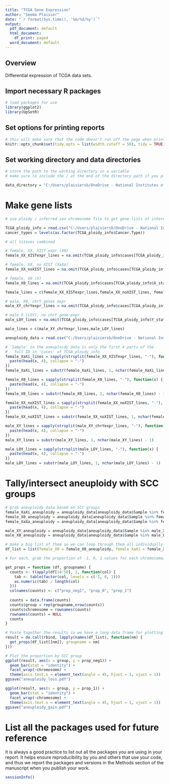 ---
title: "TCGA Gene Expression"
author: "Seema Plaisier"
date: "`r format(Sys.time(), '%m/%d/%y')`"
output:
  pdf_document: default
  html_document:
    df_print: paged
  word_document: default
---

## Overview
Differential expression of TCGA data sets. 

## Import necessary R packages



```{r libraries}

# load packages for use
library(ggplot2)
library(UpSetR)

```

## Set options for printing reports

```{r Printoptions}

# this will make sure that the code doesn't run off the page when printing a report
knitr::opts_chunk$set(tidy.opts = list(width.cutoff = 50), tidy = TRUE)
```


## Set working directory and data directories


``` {r SetDirectory}

# store the path to the working directory in a variable 
# make sure to include the / at the end of the directory path if you plan to put it together with the path to files inside the directory

data_directory = "C:/Users/plaisiersb/OneDrive - National Institutes of Health/Documents/Projects/SCC_Cancer/"

```

# Make gene lists

```{r ReadData}

# use ploidy / inferred sex chromosome file to get gene lists of interest

TCGA_ploidy_info = read.csv("C:/Users/plaisiersb/OneDrive - National Institutes of Health/Documents/Projects/SCC_Cancer/TCGA_ploidy_expression.csv")
cancer_types = levels(as.factor(TCGA_ploidy_info$Cancer.Type))

# all tissues combined

# female, XX, XIST expr (X0)
female_XX_XISTexpr_lines = na.omit(TCGA_ploidy_info$cases[TCGA_ploidy_info$X_status == "WT" & TCGA_ploidy_info$XIST_expression_category == "expressed" & TCGA_ploidy_info$gender == "FEMALE"])

# female, XX, no XIST (XaXa)
female_XX_noXIST_lines = na.omit(TCGA_ploidy_info$cases[TCGA_ploidy_info$X_status == "WT" & TCGA_ploidy_info$XIST_expression_category == "not expressed" & TCGA_ploidy_info$gender == "FEMALE"])

# female, X0 (X)
female_X0_lines = na.omit(TCGA_ploidy_info$cases[TCGA_ploidy_info$X_status == "LOX" & TCGA_ploidy_info$XIST_expression_category == "not expressed" & TCGA_ploidy_info$gender == "FEMALE"])

female_lines = c(female_XX_XISTexpr_lines,female_XX_noXIST_lines, female_X0_lines)

# male, X0, chrY genes expr
male_XY_chrYexpr_lines = na.omit(TCGA_ploidy_info$cases[TCGA_ploidy_info$Y_status == "WT" & TCGA_ploidy_info$conservative_calls == "XY" & TCGA_ploidy_info$gender == "MALE"])

# male X (LOY), no chrY gene expr
male_LOY_lines = na.omit(TCGA_ploidy_info$cases[TCGA_ploidy_info$Y_status == "LOY" & TCGA_ploidy_info$conservative_calls == "X" & TCGA_ploidy_info$gender == "MALE"])

male_lines = c(male_XY_chrYexpr_lines,male_LOY_lines)

aneuploidy_data = read.csv("C:/Users/plaisiersb/OneDrive - National Institutes of Health/Documents/Projects/SCC_Cancer/TCGA_Aneuploidy_PMID_29622463_TableS2.csv")

# 'Sample' in the aneuploidy data is only the first 4 parts of the 
#   full ID in 'cases' of TCGA_ploidy_info
female_XaXi_lines = sapply(strsplit(female_XX_XISTexpr_lines, "-"), function(x) {
  paste(head(x, 4), collapse = "-")
})
female_XaXi_lines = substr(female_XaXi_lines, 1, nchar(female_XaXi_lines) - 1)

female_X0_lines = sapply(strsplit(female_X0_lines, "-"), function(x) {
  paste(head(x, 4), collapse = "-")
})
female_X0_lines = substr(female_X0_lines, 1, nchar(female_X0_lines) - 1)

female_XX_noXIST_lines = sapply(strsplit(female_XX_noXIST_lines, "-"), function(x) {
  paste(head(x, 4), collapse = "-")
})
female_XX_noXIST_lines = substr(female_XX_noXIST_lines, 1, nchar(female_XX_noXIST_lines) - 1)

male_XY_lines = sapply(strsplit(male_XY_chrYexpr_lines, "-"), function(x) {
  paste(head(x, 4), collapse = "-")
})
male_XY_lines = substr(male_XY_lines, 1, nchar(male_XY_lines) - 1)

male_LOY_lines = sapply(strsplit(male_LOY_lines, "-"), function(x) {
  paste(head(x, 4), collapse = "-")
})
male_LOY_lines = substr(male_LOY_lines, 1, nchar(male_LOY_lines) - 1)

```

# Tally/intersect aneuploidy with SCC groups

```{r aneuploidy}

# grab aneuploidy data based on SCC groups
female_XaXi_aneuploidy = aneuploidy_data[aneuploidy_data$Sample %in% female_XaXi_lines,]
female_X0_aneuploidy = aneuploidy_data[aneuploidy_data$Sample %in% female_X0_lines,]
female_XaXa_aneuploidy = aneuploidy_data[aneuploidy_data$Sample %in% female_XX_noXIST_lines,]

male_XY_aneuploidy = aneuploidy_data[aneuploidy_data$Sample %in% male_XY_lines,]
male_X0_aneuploidy = aneuploidy_data[aneuploidy_data$Sample %in% male_LOY_lines,]

# make a big list of them so we can loop through them all individually
df_list = list(female_X0 = female_X0_aneuploidy, female_XaXi = female_XaXi_aneuploidy, female_XaXa = female_XaXa_aneuploidy, male_X0 = male_X0_aneuploidy, male_XY = male_XY_aneuploidy)

# For each, grab the proportion of -1, 0, 1 values for each chromosome/arm

get_props = function (df, groupname) {
  counts <- t(apply(df[14:50], 2, function(col) {
    tab <- table(factor(col, levels = c(-1, 0, 1)))
    as.numeric(tab) / length(col)
  }))
  colnames(counts) <- c("prop_neg1", "prop_0", "prop_1")
  
  counts = data.frame(counts)
  counts$group = rep(groupname,nrow(counts))
  counts$chromosome = rownames(counts)
  rownames(counts) = NULL
  counts
}

# Paste together the results so we have a long data frame for plotting
result = do.call(rbind, lapply(names(df_list), function(nm) {
  get_props(df_list[[nm]], groupname = nm)
}))

# Plot the proportion by SCC group
ggplot(result, aes(x = group, y = prop_neg1)) + 
  geom_bar(stat = "identity") +
  facet_wrap(~chromosome) +
  theme(axis.text.x = element_text(angle = 45, hjust = 1, vjust = 1))
ggsave("aneuploidy_loss.pdf")

ggplot(result, aes(x = group, y = prop_1)) + 
  geom_bar(stat = "identity") +
  facet_wrap(~chromosome) +
  theme(axis.text.x = element_text(angle = 45, hjust = 1, vjust = 1))
ggsave("aneuploidy_gain.pdf")
```



# List all the packages used for future reference

It is always a good practice to list out all the packages you are using in your report.  It helps ensure reproducibility by you and others that use your code, and thus we report the packages and versions in the Methods section of the manuscript when you publish your work.

```{r SessionInfo}
sessionInfo()
```
